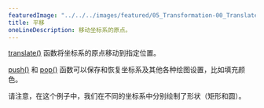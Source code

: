 ---
featuredImage: "../../../images/featured/05_Transformation-00_Translate-thumbnail.png"
title: 平移
oneLineDescription: 移动坐标系的原点。
---

<a href="https://p5js.org/reference/p5/translate">translate()</a> 函数将坐标系的原点移动到指定位置。

<a href="https://p5js.org/reference/p5/push">push()</a> 和 <a href="https://p5js.org/reference/p5/pop">pop()</a> 函数可以保存和恢复坐标系及其他各种绘图设置，比如填充颜色。

请注意，在这个例子中，我们在不同的坐标系中分别绘制了形状（矩形和圆）。